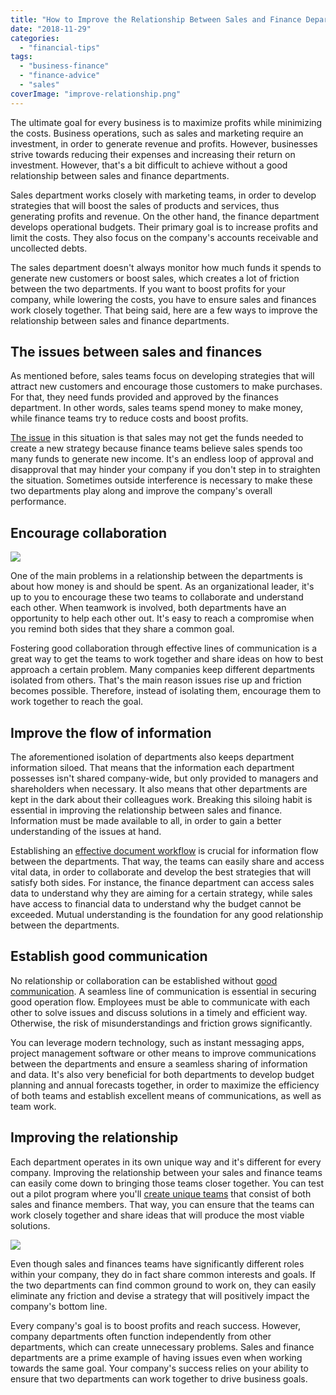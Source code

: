```yaml
---
title: "How to Improve the Relationship Between Sales and Finance Departments"
date: "2018-11-29"
categories: 
  - "financial-tips"
tags: 
  - "business-finance"
  - "finance-advice"
  - "sales"
coverImage: "improve-relationship.png"
---
```


The ultimate goal for every business is to maximize profits while minimizing the costs. Business operations, such as sales and marketing require an investment, in order to generate revenue and profits. However, businesses strive towards reducing their expenses and increasing their return on investment. However, that's a bit difficult to achieve without a good relationship between sales and finance departments.

Sales department works closely with marketing teams, in order to develop strategies that will boost the sales of products and services, thus generating profits and revenue. On the other hand, the finance department develops operational budgets. Their primary goal is to increase profits and limit the costs. They also focus on the company's accounts receivable and uncollected debts.

The sales department doesn't always monitor how much funds it spends to generate new customers or boost sales, which creates a lot of friction between the two departments. If you want to boost profits for your company, while lowering the costs, you have to ensure sales and finances work closely together. That being said, here are a few ways to improve the relationship between sales and finance departments.

## **The issues between sales and finances**

As mentioned before, sales teams focus on developing strategies that will attract new customers and encourage those customers to make purchases. For that, they need funds provided and approved by the finances department. In other words, sales teams spend money to make money, while finance teams try to reduce costs and boost profits.

[The issue](https://www.inc.com/jeff-haden/how-to-eliminate-the-age-old-conflict-between-sales-and-accounting-fri.html) in this situation is that sales may not get the funds needed to create a new strategy because finance teams believe sales spends too many funds to generate new income. It's an endless loop of approval and disapproval that may hinder your company if you don't step in to straighten the situation. Sometimes outside interference is necessary to make these two departments play along and improve the company's overall performance.

## **Encourage collaboration**

![](images/gybNIcf.jpg)

One of the main problems in a relationship between the departments is about how money is and should be spent. As an organizational leader, it's up to you to encourage these two teams to collaborate and understand each other. When teamwork is involved, both departments have an opportunity to help each other out. It's easy to reach a compromise when you remind both sides that they share a common goal.

Fostering good collaboration through effective lines of communication is a great way to get the teams to work together and share ideas on how to best approach a certain problem. Many companies keep different departments isolated from others. That's the main reason issues rise up and friction becomes possible. Therefore, instead of isolating them, encourage them to work together to reach the goal.

## **Improve the flow of information**

The aforementioned isolation of departments also keeps department information siloed. That means that the information each department possesses isn't shared company-wide, but only provided to managers and shareholders when necessary. It also means that other departments are kept in the dark about their colleagues work. Breaking this siloing habit is essential in improving the relationship between sales and finance. Information must be made available to all, in order to gain a better understanding of the issues at hand.

Establishing an [effective document workflow](https://www.wlt.com/services/document-workflow) is crucial for information flow between the departments. That way, the teams can easily share and access vital data, in order to collaborate and develop the best strategies that will satisfy both sides. For instance, the finance department can access sales data to understand why they are aiming for a certain strategy, while sales have access to financial data to understand why the budget cannot be exceeded. Mutual understanding is the foundation for any good relationship between the departments.

## **Establish good communication**

No relationship or collaboration can be established without [good communication](https://medium.com/@BetterCloud/how-to-improve-cross-departmental-communication-we-tried-it-it-works-53fb4af37e83). A seamless line of communication is essential in securing good operation flow. Employees must be able to communicate with each other to solve issues and discuss solutions in a timely and efficient way. Otherwise, the risk of misunderstandings and friction grows significantly.

You can leverage modern technology, such as instant messaging apps, project management software or other means to improve communications between the departments and ensure a seamless sharing of information and data. It's also very beneficial for both departments to develop budget planning and annual forecasts together, in order to maximize the efficiency of both teams and establish excellent means of communications, as well as team work.

## **Improving the relationship**

Each department operates in its own unique way and it's different for every company. Improving the relationship between your sales and finance teams can easily come down to bringing those teams closer together. You can test out a pilot program where you'll [create unique teams](https://www.fastcompany.com/3000584/9-ways-great-companies-organize-their-teams-success) that consist of both sales and finance members. That way, you can ensure that the teams can work closely together and share ideas that will produce the most viable solutions.

![](images/Vm41IjU.jpg)

Even though sales and finances teams have significantly different roles within your company, they do in fact share common interests and goals. If the two departments can find common ground to work on, they can easily eliminate any friction and devise a strategy that will positively impact the company's bottom line.

Every company's goal is to boost profits and reach success. However, company departments often function independently from other departments, which can create unnecessary problems. Sales and finance departments are a prime example of having issues even when working towards the same goal. Your company's success relies on your ability to ensure that two departments can work together to drive business goals.

